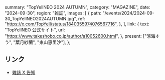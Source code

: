  summary: "TopYellNEO 2024 AUTUMN",
  category: "MAGAZINE",
  date: "2024-09-30",
  region: "雑誌",
  images: [
    {
      path: "/events/2024/2024-09-30_TopYellNEO2024AUTUMN.jpg",
      ref: "https://x.com/TopYell/status/1840355974076567716",
    },
  ],
  link: {
    text: "TopYellNEO 公式サイト",
    url: "https://www.takeshobo.co.jp/author/a10052600.html",
  },
  present: ["涼海すう", "葉月紗蘭", "東山恵里沙"],
};

## リンク

- [雑誌 X 告知](https://x.com/TopYell/status/1840355974076567716)
